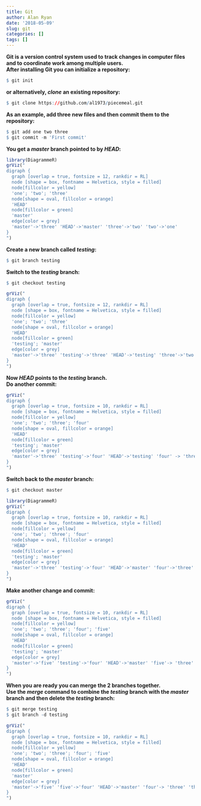 ```yaml
---
title: Git
author: Alan Ryan
date: '2018-05-09'
slug: git
categories: []
tags: []
---
```

**Git is a version control system used to track changes in computer files and to coordinate work among multiple users.**  
**After installing Git you can initialize a repository:**  
```r
$ git init
```
**or alternatively, *clone* an existing repository:**  
```r
$ git clone https://github.com/al1973/piecemeal.git
```
**As an example, add three new files and then commit them to the repository:**  
```r
$ git add one two three
$ git commit -m 'First commit'
```
**You get a *master* branch pointed to by *HEAD*:**  
```r
library(DiagrammeR)
grViz("
digraph {
  graph [overlap = true, fontsize = 12, rankdir = RL]
  node [shape = box, fontname = Helvetica, style = filled]
  node[fillcolor = yellow]  
  'one'; 'two'; 'three'
  node[shape = oval, fillcolor = orange]
  'HEAD'
  node[fillcolor = green]
  'master'
  edge[color = grey]
  'master'->'three' 'HEAD'->'master' 'three'->'two' 'two'->'one'
}
")
```
**Create a new branch called *testing*:** 
```r
$ git branch testing  
```
**Switch to the *testing* branch:** 
```r
$ git checkout testing
```
```r
grViz("
digraph {
  graph [overlap = true, fontsize = 12, rankdir = RL]
  node [shape = box, fontname = Helvetica, style = filled]
  node[fillcolor = yellow]  
  'one'; 'two'; 'three'
  node[shape = oval, fillcolor = orange]
  'HEAD'
  node[fillcolor = green]
  'testing'; 'master'
  edge[color = grey]
  'master'->'three' 'testing'->'three' 'HEAD'->'testing' 'three'->'two' 'two'->'one'
}
")
```
  **Now *HEAD* points to the *testing* branch.**    
**Do another commit:**  
```r
grViz("
digraph {
  graph [overlap = true, fontsize = 10, rankdir = RL]
  node [shape = box, fontname = Helvetica, style = filled]
  node[fillcolor = yellow] 
  'one'; 'two'; 'three'; 'four' 
  node[shape = oval, fillcolor = orange]
  'HEAD'
  node[fillcolor = green]
  'testing'; 'master'
  edge[color = grey]
  'master'->'three' 'testing'->'four' 'HEAD'->'testing' 'four' -> 'three' 'three'->'two'          'two'->'one'
}
")
```
**Switch back to the *master* branch:**  
```r
$ git checkout master
```
```r
library(DiagrammeR)
grViz("
digraph {
  graph [overlap = true, fontsize = 10, rankdir = RL]
  node [shape = box, fontname = Helvetica, style = filled]
  node[fillcolor = yellow] 
  'one'; 'two'; 'three'; 'four' 
  node[shape = oval, fillcolor = orange]
  'HEAD'
  node[fillcolor = green]
  'testing'; 'master'
  edge[color = grey]
  'master'->'three' 'testing'->'four' 'HEAD'->'master' 'four'->'three' 'three'->'two'             'two'->'one'
}
")
```
**Make another change and commit:**  
```r
grViz("
digraph {
  graph [overlap = true, fontsize = 10, rankdir = RL]
  node [shape = box, fontname = Helvetica, style = filled]
  node[fillcolor = yellow] 
  'one'; 'two'; 'three'; 'four'; 'five'
  node[shape = oval, fillcolor = orange]
  'HEAD'
  node[fillcolor = green]
  'testing'; 'master'
  edge[color = grey]
  'master'->'five' 'testing'->'four' 'HEAD'->'master' 'five'-> 'three' 'four' -> 'three'          'three'->'two' 'two'->'one'
}
")
```
**When you are ready you can merge the 2 branches together.**  
**Use the *merge* command to combine the *testing* branch with the *master* branch and then delete the *testing* branch:**  

```r
$ git merge testing
$ git branch -d testing
```
```r
grViz("
digraph {
  graph [overlap = true, fontsize = 10, rankdir = RL]
  node [shape = box, fontname = Helvetica, style = filled]
  node[fillcolor = yellow] 
  'one'; 'two'; 'three'; 'four'; 'five'
  node[shape = oval, fillcolor = orange]
  'HEAD'
  node[fillcolor = green]
  'master'
  edge[color = grey]
  'master'->'five' 'five'->'four' 'HEAD'->'master' 'four'-> 'three' 'three'->'two' 'two'->'one'
}
")
```